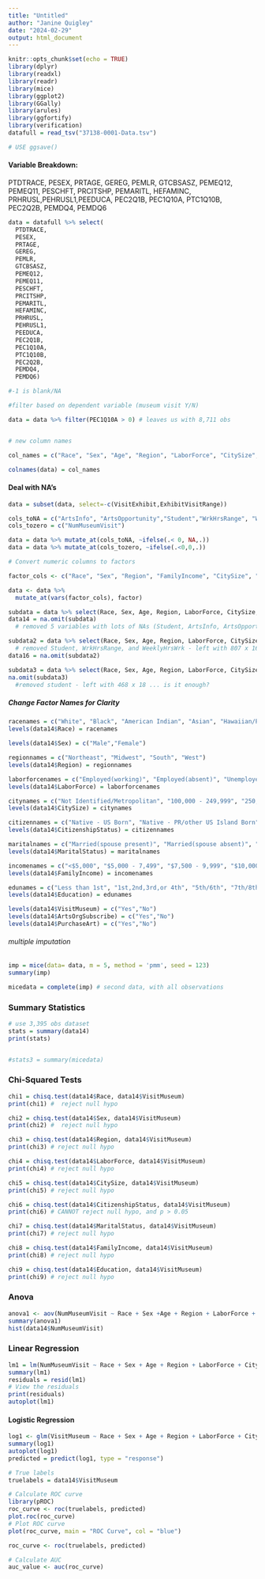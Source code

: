 ---
title: "Untitled"
author: "Janine Quigley"
date: "2024-02-29"
output: html_document
---

```{r setup, include=FALSE}
knitr::opts_chunk$set(echo = TRUE)
library(dplyr)
library(readxl)
library(readr)
library(mice)
library(ggplot2)
library(GGally)
library(arules)
library(ggfortify)
library(verification)
datafull = read_tsv("37138-0001-Data.tsv")

# USE ggsave()

```

#### Variable Breakdown:
 PTDTRACE, PESEX, PRTAGE, GEREG, PEMLR, GTCBSASZ, PEMEQ12, PEMEQ11, PESCHFT, PRCITSHP, PEMARITL, HEFAMINC, PRHRUSL,PEHRUSL1,PEEDUCA, PEC2Q1B, PEC1Q10A, PTC1Q10B, PEC2Q2B, PEMDQ4, PEMDQ6

```{r}
data = datafull %>% select(
  PTDTRACE, 
  PESEX, 
  PRTAGE, 
  GEREG, 
  PEMLR, 
  GTCBSASZ, 
  PEMEQ12, 
  PEMEQ11, 
  PESCHFT, 
  PRCITSHP, 
  PEMARITL, 
  HEFAMINC, 
  PRHRUSL,
  PEHRUSL1,
  PEEDUCA, 
  PEC2Q1B, 
  PEC1Q10A, 
  PTC1Q10B, 
  PEC2Q2B, 
  PEMDQ4, 
  PEMDQ6)

#-1 is blank/NA
```

```{r}

#filter based on dependent variable (museum visit Y/N)

data = data %>% filter(PEC1Q10A > 0) # leaves us with 8,711 obs


# new column names

col_names = c("Race", "Sex", "Age", "Region", "LaborForce", "CitySize", "ArtsInfo", "ArtsOpportunity", "Student", "CitizenshipStatus", "MaritalStatus", "FamilyIncome", "WrkHrsRange", "WeeklyHrsWrk", "Education", "VisitExhibit", "VisitMuseum", "NumMuseumVisit", "ExhibitVisitRange", "ArtsOrgSubscribe", "PurchaseArt")

colnames(data) = col_names
```

#### Deal with NA's

```{r}
data = subset(data, select=-c(VisitExhibit,ExhibitVisitRange))

cols_toNA = c("ArtsInfo", "ArtsOpportunity","Student","WrkHrsRange", "WeeklyHrsWrk", "ArtsOrgSubscribe", "PurchaseArt")
cols_tozero = c("NumMuseumVisit")

data = data %>% mutate_at(cols_toNA, ~ifelse(.< 0, NA,.))
data = data %>% mutate_at(cols_tozero, ~ifelse(.<0,0,.))

# Convert numeric columns to factors

factor_cols <- c("Race", "Sex", "Region", "FamilyIncome", "CitySize", "MaritalStatus", "Education", "CitizenshipStatus", "VisitMuseum", "ArtsOrgSubscribe", "PurchaseArt", "LaborForce", "ArtsInfo", "ArtsOpportunity", "Student", "WrkHrsRange")

data <- data %>%
  mutate_at(vars(factor_cols), factor)

subdata = data %>% select(Race, Sex, Age, Region, LaborForce, CitySize, CitizenshipStatus, MaritalStatus, FamilyIncome, Education, VisitMuseum, NumMuseumVisit, ArtsOrgSubscribe, PurchaseArt)
data14 = na.omit(subdata) 
  # removed 5 variables with lots of NAs (Student, ArtsInfo, ArtsOpportunity, WrkHrsRange, WeeklyHrsWrk) - left with 830 x 14

subdata2 = data %>% select(Race, Sex, Age, Region, LaborForce, CitySize, ArtsInfo, ArtsOpportunity, CitizenshipStatus, MaritalStatus, FamilyIncome, Education, VisitMuseum, NumMuseumVisit, ArtsOrgSubscribe, PurchaseArt) 
  # removed Student, WrkHrsRange, and WeeklyHrsWrk - left with 807 x 16
data16 = na.omit(subdata2)

subdata3 = data %>% select(Race, Sex, Age, Region, LaborForce, CitySize, ArtsInfo, ArtsOpportunity, WrkHrsRange, WeeklyHrsWrk, CitizenshipStatus, MaritalStatus, FamilyIncome, Education, VisitMuseum, NumMuseumVisit, ArtsOrgSubscribe, PurchaseArt)
na.omit(subdata3) 
  #removed student - left with 468 x 18 ... is it enough?

```

##### Change Factor Names for Clarity

```{r}
racenames = c("White", "Black", "American Indian", "Asian", "Hawaiian/PI", "White/Black", "White/AI", "White/Asian", "White/H/PI", "Black/AI", "Asian/H/PI", "White/Black/AI", "White/Asian/H/PI")
levels(data14$Race) = racenames

levels(data14$Sex) = c("Male","Female")

regionnames = c("Northeast", "Midwest", "South", "West")
levels(data14$Region) = regionnames

laborforcenames = c("Employed(working)", "Employed(absent)", "Unemployed(layoff)", "Unemployed(looking)", "Retired", "Disabled", "Not In Labor Force")
levels(data14$LaborForce) = laborforcenames

citynames = c("Not Identified/Metropolitan", "100,000 - 249,999", "250,000 - 499,999", "500,000 - 999,999", "1,000,000 - 2,499,999", "2,500,000 - 4,999,999", "5,000,000+")
levels(data14$CitySize) = citynames

citizennames = c("Native - US Born", "Native - PR/other US Island Born", "Native - Born Abroad", "Foreign Born - US Citizen by Naturalization", "Foreign Born - Not US Citizen")
levels(data14$CitizenshipStatus) = citizennames

maritalnames = c("Married(spouse present)", "Married(spouse absent)", "Widowed", "Divorced", "Separated", "Never Married")
levels(data14$MaritalStatus) = maritalnames

incomenames = c("<$5,000", "$5,000 - 7,499", "$7,500 - 9,999", "$10,000 - 12,499", "$12,500 - 14,999", "$15,000 - 19,999", "$20,000 - 24,999", "$25,000 - 29,999", "$30,000 - 34,999", "$35,000 - 39,999", "$40,000 - 49,999", "$50,000 - 59,999", "$60,000 - 74,999", "$75,000 - 99,999", "$100,000 - 149,999", "$150,000+")
levels(data14$FamilyIncome) = incomenames

edunames = c("Less than 1st", "1st,2nd,3rd,or 4th", "5th/6th", "7th/8th", "9th", "10th", "11th", "12th(no diploma)", "Highschool/GED", "Some College", "Associate's(occupational)", "Associate's(academic)", "Bachelor's", "Master's", "Professional(MD/DDS/DVM)", "Doctorate(PhD/EdD)")
levels(data14$Education) = edunames

levels(data14$VisitMuseum) = c("Yes","No")
levels(data14$ArtsOrgSubscribe) = c("Yes","No")
levels(data14$PurchaseArt) = c("Yes","No")
```

###### multiple imputation

```{r}
imp = mice(data= data, m = 5, method = 'pmm', seed = 123)
summary(imp)

micedata = complete(imp) # second data, with all observations
```

### Summary Statistics

```{r}
# use 3,395 obs dataset
stats = summary(data14)
print(stats)


#stats3 = summary(micedata)
```

### Chi-Squared Tests

```{r}
chi1 = chisq.test(data14$Race, data14$VisitMuseum)
print(chi1) #  reject null hypo

chi2 = chisq.test(data14$Sex, data14$VisitMuseum)
print(chi2) #  reject null hypo

chi3 = chisq.test(data14$Region, data14$VisitMuseum)
print(chi3) # reject null hypo

chi4 = chisq.test(data14$LaborForce, data14$VisitMuseum)
print(chi4) # reject null hypo

chi5 = chisq.test(data14$CitySize, data14$VisitMuseum)
print(chi5) # reject null hypo

chi6 = chisq.test(data14$CitizenshipStatus, data14$VisitMuseum)
print(chi6) # CANNOT reject null hypo, and p > 0.05

chi7 = chisq.test(data14$MaritalStatus, data14$VisitMuseum)
print(chi7) # reject null hypo

chi8 = chisq.test(data14$FamilyIncome, data14$VisitMuseum)
print(chi8) # reject null hypo

chi9 = chisq.test(data14$Education, data14$VisitMuseum)
print(chi9) # reject null hypo

```

### Anova

```{r}
anova1 <- aov(NumMuseumVisit ~ Race + Sex +Age + Region + LaborForce + CitySize + CitizenshipStatus + MaritalStatus +  FamilyIncome +  Education, data=data14)
summary(anova1)
hist(data14$NumMuseumVisit)
```




### Linear Regression

```{r}
lm1 = lm(NumMuseumVisit ~ Race + Sex + Age + Region + LaborForce + CitySize + CitizenshipStatus + MaritalStatus + FamilyIncome + Education, data=data14)
summary(lm1)
residuals = resid(lm1)
# View the residuals
print(residuals)
autoplot(lm1)


```

#### Logistic Regression

```{r}
log1 <- glm(VisitMuseum ~ Race + Sex + Age + Region + LaborForce + CitySize + CitizenshipStatus + MaritalStatus + FamilyIncome + Education, data = data14, family = "binomial")
summary(log1)
autoplot(log1)
predicted = predict(log1, type = "response")

# True labels
truelabels = data14$VisitMuseum

# Calculate ROC curve
library(pROC)
roc_curve <- roc(truelabels, predicted)
plot.roc(roc_curve)
# Plot ROC curve
plot(roc_curve, main = "ROC Curve", col = "blue")

roc_curve <- roc(truelabels, predicted)

# Calculate AUC
auc_value <- auc(roc_curve)

```


